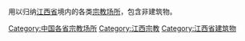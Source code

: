 用以归纳[[江西省|江西省]]境内的各类[[宗教场所|宗教场所]]，包含非建筑物。

[[Category:中国各省宗教场所|Category:中国各省宗教场所]]
[[Category:江西宗教|Category:江西宗教]]
[[Category:江西省建筑物|Category:江西省建筑物]]